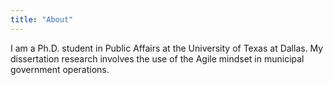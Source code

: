 ```yaml
---
title: "About"
---
```


I am a Ph.D. student in Public Affairs at the University of Texas at Dallas. My dissertation research involves the use of the Agile mindset in municipal government operations.

```r

```
